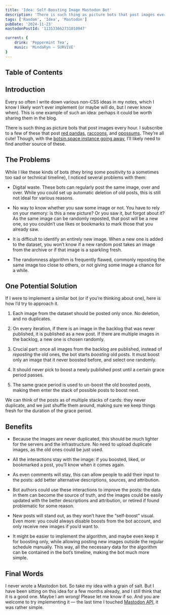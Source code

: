 ```yaml
---
title: 'Idea: Self-Boosting Image Mastodon Bot'
description: 'There is such thing as picture bots that post images every hour. I subscribe to a few of these that post red pandas, and opossums. They’re all cute! While I like these kinds of bots, I noticed several problems with them. In this post, I share my idea for a potential solution of them.'
tags: ['Random', 'Idea', 'Mastodon']
pubDate: '2024-11-23'
mastodonPostId: '113533662731010947'

current: {
	drink: 'Peppermint Tea',
    music: 'MindaRyn — SURVIVE'
}
---
```


## Table of Contents

## Introduction

Every so often I write down various non-CSS ideas in my notes, which I know I likely won’t ever implement (or maybe will do, but I never know when). This is one example of such an idea: perhaps it could be worth sharing them in the blog.

There is such thing as picture bots that post images every hour. I subscribe to a few of these that post [red pandas](https://botsin.space/@HourlyRedPanda), [raccoons](https://botsin.space/@RaccoonsHourly), and [opossums](https://botsin.space/@possumeveryhour). They’re all cute! Though, with the [botsin.space instance going away](https://muffinlabs.com/posts/2024/10/29/10-29-rip-botsin-space/), I’ll likely need to find another source of these.

## The Problems

While I like these kinds of bots (they bring some positivity to a sometimes too sad or technical timeline), I noticed several problems with them:

- Digital waste. These bots can regularly post the same image, over and over. While you could set up automatic deletion of old posts, this is still not ideal for various reasons.

- No way to know whether you saw some image or not. You have to rely on your memory: is this a new picture? Or you saw it, but forgot about it? As the same image can be randomly reposted, that post will be a new one, so you couldn’t use likes or bookmarks to mark those that you already saw.

- It is difficult to identify an entirely new image. When a new one is added to the dataset, you won’t know if a new random post takes an image from the archive or if that image is a sparkling fresh.

- The randomness algorithm is frequently flawed, commonly reposting the same image too close to others, or not giving some image a chance for a while.

## One Potential Solution

If I were to implement a similar bot (or if you’re thinking about one), here is how I’d try to approach it.

1. Each image from the dataset should be posted only once. No deletion, and no duplicates.

2. On every iteration, if there is an image in the backlog that was never published, it is published as a new post. If there are multiple images in the backlog, a new one is chosen randomly.

3. Crucial part: once all images from the backlog are published, instead of _reposting_ the old ones, the bot starts _boosting_ old posts. It must boost only an image that it never boosted before, and select one randomly.

4. It should never pick to boost a newly published post until a certain grace period passes.

5. The same grace period is used to un-boost the old boosted posts, making them enter the stack of possible posts to boost next.

We can think of the posts as of multiple stacks of cards: they never duplicate, and we just shuffle them around, making sure we keep things fresh for the duration of the grace period.

## Benefits

- Because the images are never duplicated, this should be much lighter for the servers and the infrastructure. No need to upload duplicate images, as the old ones could be just used.

- All the interactions stay with the image: if you boosted, liked, or bookmarked a post, you’ll know when it comes again.

- As even comments will stay, this can allow people to add their input to the posts: add better alternative descriptions, sources, and attribution.

- Bot authors could use these interactions to improve the posts: the data in them can become the source of truth, and the images could be easily updated with the better descriptions and attribution, or retired if found problematic for some reason.

- New posts will stand out, as they won’t have the “self-boost” visual. Even more: you could always disable boosts from the bot account, and only receive new images if you’d want to.

- It might be easier to implement the algorithm, and maybe even keep it for boosting only, while allowing posting new images outside the regular schedule manually. This way, all the necessary data for the algorithm can be contained in the bot’s timeline, making the bot much more simple.

## Final Words

I never wrote a Mastodon bot. So take my idea with a grain of salt. But I have been sitting on this idea for a few months already, and I still think that it is a good one. Maybe I am wrong! Please let me know if so. And you are welcome to try implementing it — the last time I touched [Mastodon API](https://docs.joinmastodon.org/), it was rather simple.
